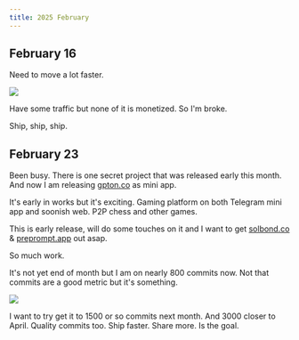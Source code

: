 ```yaml
---
title: 2025 February
---
```


## February 16

Need to move a lot faster.

![](https://raw.githubusercontent.com/nikitavoloboev/media/main/nikiv.dev/25-feb/journal-cloudflare-analytics-30-days.png)

Have some traffic but none of it is monetized. So I'm broke.

Ship, ship, ship.

## February 23

Been busy. There is one secret project that was released early this month. And now I am releasing [gpton.co](https://gpton.co) as mini app.

It's early in works but it's exciting. Gaming platform on both Telegram mini app and soonish web. P2P chess and other games.

This is early release, will do some touches on it and I want to get [solbond.co](https://github.com/solbond/solbond) & [preprompt.app](https://preprompt.app) out asap.

So much work.

It's not yet end of month but I am on nearly 800 commits now. Not that commits are a good metric but it's something.

![](https://raw.githubusercontent.com/nikitavoloboev/media/main/nikiv.dev/25-feb/commits-feb-23.png)

I want to try get it to 1500 or so commits next month. And 3000 closer to April. Quality commits too. Ship faster. Share more. Is the goal.
